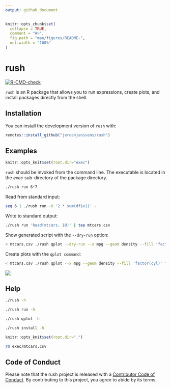 ```yaml
---
output: github_document
---
```


<!-- README.md is generated from README.Rmd. Please edit that file -->

```r
knitr::opts_chunk$set(
  collapse = TRUE,
  comment = "#>",
  fig.path = "man/figures/README-",
  out.width = "100%"
)
```

# rush

<!-- badges: start -->
[![R-CMD-check](https://github.com/jeroenjanssens/rush/workflows/R-CMD-check/badge.svg)](https://github.com/jeroenjanssens/rush/actions)
<!-- badges: end -->

`rush` is an R package that allows you to run expressions, create plots, and install packages directly from the shell.

## Installation

You can install the development version of `rush` with:

```r
remotes::install_github("jeroenjanssens/rush")
```

## Examples

```r
knitr::opts_knit$set(root.dir="exec")
```

`rush` should be invoked from the command line. The executable is located in the *exec* sub-directory of the package directory.

```bash
./rush run 6*7
```

Read from standard input:

```bash
seq 6 | ./rush run -H '2 * sum(df$x1)' -
```

Write to standard output:

```bash
./rush run 'head(mtcars, 10)' | tee mtcars.csv
```

Show generated script with the `--dry-run` option:

```bash
< mtcars.csv ./rush qplot --dry-run --x mpg --geom density --fill 'factor(cyl)'
```

Create plots with the `qplot command`:

```bash
< mtcars.csv ./rush qplot --x mpg --geom density --fill 'factor(cyl)' > ../man/figures/mtcars.png 
```

![](man/figures/mtcars.png)

## Help

```bash
./rush -h
```

```bash
./rush run -h
```

```bash
./rush qplot -h
```

```bash
./rush install -h
```

```r
knitr::opts_knit$set(root.dir=".")
```

```bash
rm exec/mtcars.csv
```

## Code of Conduct

Please note that the rush project is released with a [Contributor Code of Conduct](https://contributor-covenant.org/version/2/0/CODE_OF_CONDUCT.html). By contributing to this project, you agree to abide by its terms.
